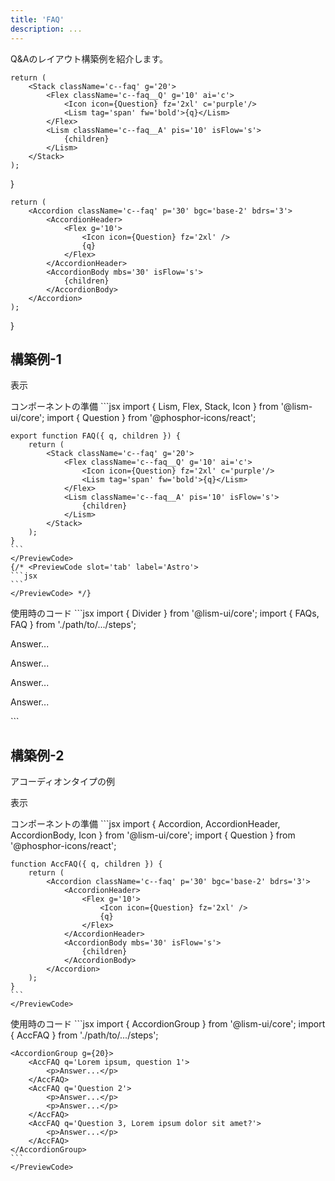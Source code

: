 ```yaml
---
title: 'FAQ'
description: ...
---
```




Q&Aのレイアウト構築例を紹介します。

	return (
		<Stack className='c--faq' g='20'>
			<Flex className='c--faq__Q' g='10' ai='c'>
				<Icon icon={Question} fz='2xl' c='purple'/>
				<Lism tag='span' fw='bold'>{q}</Lism>
			</Flex>
			<Lism className='c--faq__A' pis='10' isFlow='s'>
				{children}
			</Lism>
		</Stack>
	);
}

	return (
		<Accordion className='c--faq' p='30' bgc='base-2' bdrs='3'>
			<AccordionHeader>
				<Flex g='10'>
					<Icon icon={Question} fz='2xl' />
					{q}
				</Flex>
			</AccordionHeader>
			<AccordionBody mbs='30' isFlow='s'>
				{children}
			</AccordionBody>
		</Accordion>
	);
}


## 構築例-1

<Preview>
	<PreviewTitle>表示</PreviewTitle>
	<PreviewArea resize p={30}>
		<Stack g='40'>
			<FAQ q='Lorem ipsum, question 1'>
				<Dummy length='l' />
			</FAQ>
			<Divider />
			<FAQ q='Lorem ipsum dolor sit amet, question 2'>
				<Dummy  />
				<Dummy length='l' />
			</FAQ>
			<Divider />
			<FAQ q='Question 3'>
				<Dummy />
			</FAQ>
		</Stack>
	</PreviewArea>
</Preview>


<PreviewTitle>コンポーネントの準備</PreviewTitle>
<Preview>
	<PreviewCode slot='tab' label='React'>
	```jsx
	import { Lism, Flex, Stack, Icon } from '@lism-ui/core';
	import { Question } from '@phosphor-icons/react';

	export function FAQ({ q, children }) {
		return (
			<Stack className='c--faq' g='20'>
				<Flex className='c--faq__Q' g='10' ai='c'>
					<Icon icon={Question} fz='2xl' c='purple'/>
					<Lism tag='span' fw='bold'>{q}</Lism>
				</Flex>
				<Lism className='c--faq__A' pis='10' isFlow='s'>
					{children}
				</Lism>
			</Stack>
		);
	}
	```
	</PreviewCode>
	{/* <PreviewCode slot='tab' label='Astro'>
	```jsx
	```
	</PreviewCode> */}
</Preview>

<Preview>
	<PreviewTitle>使用時のコード</PreviewTitle>
	<PreviewCode>
```jsx
import { Divider } from '@lism-ui/core';
import { FAQs, FAQ } from './path/to/.../steps';

<FAQs>
	<FAQ q='Lorem ipsum, question 1'>
		<p>Answer...</p>
	</FAQ>
	<Divider />
	<FAQ q='Lorem ipsum dolor sit amet, question 2'>
		<p>Answer...</p>
		<p>Answer...</p>
	</FAQ>
	<Divider />
	<FAQ q='Question 3'>
		<p>Answer...</p>
	</FAQ>
</FAQs>
```
	</PreviewCode>
</Preview>


## 構築例-2

アコーディオンタイプの例


<Preview>
	<PreviewTitle>表示</PreviewTitle>
	<PreviewArea resize p={30}>
		<AccordionGroup g={20}>
			<AccFAQ q='Question 1'>
				<Dummy length='l' />
			</AccFAQ>
			<AccFAQ q='Question 2'>
				<Dummy  />
				<Dummy length='l' />
			</AccFAQ>
			<AccFAQ q='Question 3, Lorem ipsum dolor sit amet?'>
				<Dummy length='l' />
			</AccFAQ>
		</AccordionGroup>
	</PreviewArea>
</Preview>

<PreviewTitle>コンポーネントの準備</PreviewTitle>
<Preview>
	<PreviewCode slot='tab' label='React'>
	```jsx
	import { Accordion, AccordionHeader, AccordionBody, Icon } from '@lism-ui/core';
	import { Question } from '@phosphor-icons/react';

	function AccFAQ({ q, children }) {
		return (
			<Accordion className='c--faq' p='30' bgc='base-2' bdrs='3'>
				<AccordionHeader>
					<Flex g='10'>
						<Icon icon={Question} fz='2xl' />
						{q}
					</Flex>
				</AccordionHeader>
				<AccordionBody mbs='30' isFlow='s'>
					{children}
				</AccordionBody>
			</Accordion>
		);
	}
	```
	</PreviewCode>
</Preview>

<PreviewTitle>使用時のコード</PreviewTitle>
<Preview>
	<PreviewCode>
	```jsx
	import { AccordionGroup } from '@lism-ui/core';
	import { AccFAQ } from './path/to/.../steps';

	<AccordionGroup g={20}>
		<AccFAQ q='Lorem ipsum, question 1'>
			<p>Answer...</p>
		</AccFAQ>
		<AccFAQ q='Question 2'>
			<p>Answer...</p>
			<p>Answer...</p>
		</AccFAQ>
		<AccFAQ q='Question 3, Lorem ipsum dolor sit amet?'>
			<p>Answer...</p>
		</AccFAQ>
	</AccordionGroup>
	```
	</PreviewCode>
</Preview>

